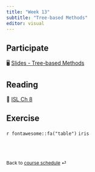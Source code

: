 ```yaml
---
title: "Week 13"
subtitle: "Tree-based Methods"
editor: visual
---
```


::: callout-important
:::

## Participate

🖥️ [Slides - Tree-based Methods](/slides/14-tree.html)

## Reading

📖 [ISL Ch 8](https://www.statlearning.com/)

## Exercise

<!-- 📋 [Lab-23 Principal Component Analysis](/exercise/lab22-pca.html) -->

`r fontawesome::fa("table")` `iris`

<br><br>

::: {style="font-size: 0.875em;"}
Back to [course schedule](/ "Course schedule") ⏎
:::
